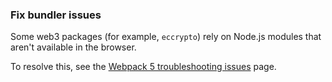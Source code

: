 ### Fix bundler issues

Some web3 packages (for example, `eccrypto`) rely on Node.js modules that aren't available in the
browser.

To resolve this, see the
[Webpack 5 troubleshooting issues](/embedded-wallets/troubleshooting/webpack-issues#angular) page.
